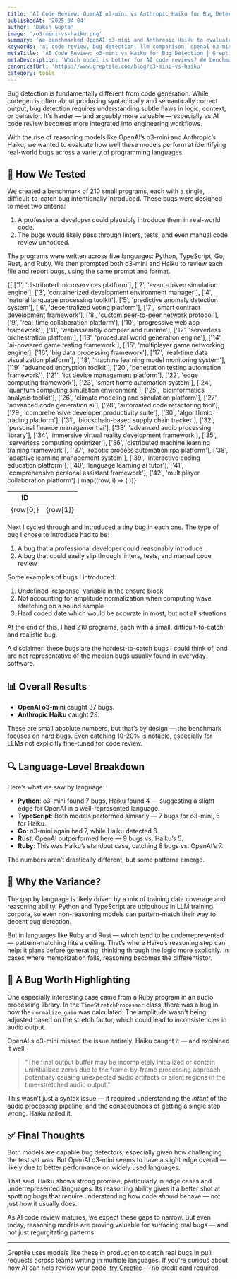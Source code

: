 ```yaml
---
title: 'AI Code Review: OpenAI o3-mini vs Anthropic Haiku for Bug Detection'
publishedAt: '2025-04-04'
author: 'Daksh Gupta'
image: '/o3-mini-vs-haiku.png'
summary: 'We benchmarked OpenAI o3-mini and Anthropic Haiku to evaluate their bug detection performance across five programming languages.'
keywords: 'ai code review, bug detection, llm comparison, openai o3-mini, anthropic haiku, software verification, reasoning models'
metaTitle: 'AI Code Review: o3-mini vs Haiku for Bug Detection | Greptile'
metaDescription: 'Which model is better for AI code reviews? We benchmarked OpenAI o3-mini and Anthropic Haiku on their ability to catch hard-to-spot bugs in Python, TypeScript, Go, Rust, and Ruby.'
canonicalUrl: 'https://www.greptile.com/blog/o3-mini-vs-haiku'
category: tools
---
```


Bug detection is fundamentally different from code generation. While codegen is often about producing syntactically and semantically correct output, bug detection requires understanding subtle flaws in logic, context, or behavior. It's harder — and arguably more valuable — especially as AI code review becomes more integrated into engineering workflows.

With the rise of reasoning models like OpenAI’s o3-mini and Anthropic’s Haiku, we wanted to evaluate how well these models perform at identifying real-world bugs across a variety of programming languages.

## 🧪 How We Tested

We created a benchmark of 210 small programs, each with a single, difficult-to-catch bug intentionally introduced. These bugs were designed to meet two criteria:

1. A professional developer could plausibly introduce them in real-world code.
2. The bugs would likely pass through linters, tests, and even manual code review unnoticed.

The programs were written across five languages: Python, TypeScript, Go, Rust, and Ruby. We then prompted both o3-mini and Haiku to review each file and report bugs, using the same prompt and format.

<table
	style={{
		borderCollapse: 'collapse',
		width: '100%',
		margin: '2rem 0',
		borderRadius: '8px',
		overflow: 'hidden',
		fontSize: '0.95rem',
		lineHeight: '1.5'
	}}>
	<thead>
		<tr>
			<th
				style={{
					backgroundColor: '#f8fafc',
					padding: '1rem',
					textAlign: 'left',
					borderBottom: '1px solid #e2e8f0',
					fontWeight: '600',
					color: '#1a202c'
				}}>
				ID
			</th>
			<th
				style={{
					backgroundColor: '#f8fafc',
					padding: '1rem',
					textAlign: 'left',
					borderBottom: '1px solid #e2e8f0',
					fontWeight: '600',
					color: '#1a202c'
				}}></th>
		</tr>
	</thead>
	<tbody>
		{[
			['1', 'distributed microservices platform'],
			['2', 'event-driven simulation engine'],
			['3', 'containerized development environment manager'],
			['4', 'natural language processing toolkit'],
			['5', 'predictive anomaly detection system'],
			['6', 'decentralized voting platform'],
			['7', 'smart contract development framework'],
			['8', 'custom peer-to-peer network protocol'],
			['9', 'real-time collaboration platform'],
			['10', 'progressive web app framework'],
			['11', 'webassembly compiler and runtime'],
			['12', 'serverless orchestration platform'],
			['13', 'procedural world generation engine'],
			['14', 'ai-powered game testing framework'],
			['15', 'multiplayer game networking engine'],
			['16', 'big data processing framework'],
			['17', 'real-time data visualization platform'],
			['18', 'machine learning model monitoring system'],
			['19', 'advanced encryption toolkit'],
			['20', 'penetration testing automation framework'],
			['21', 'iot device management platform'],
			['22', 'edge computing framework'],
			['23', 'smart home automation system'],
			['24', 'quantum computing simulation environment'],
			['25', 'bioinformatics analysis toolkit'],
			['26', 'climate modeling and simulation platform'],
			['27', 'advanced code generation ai'],
			['28', 'automated code refactoring tool'],
			['29', 'comprehensive developer productivity suite'],
			['30', 'algorithmic trading platform'],
			['31', 'blockchain-based supply chain tracker'],
			['32', 'personal finance management ai'],
			['33', 'advanced audio processing library'],
			['34', 'immersive virtual reality development framework'],
			['35', 'serverless computing optimizer'],
			['36', 'distributed machine learning training framework'],
			['37', 'robotic process automation rpa platform'],
			['38', 'adaptive learning management system'],
			['39', 'interactive coding education platform'],
			['40', 'language learning ai tutor'],
			['41', 'comprehensive personal assistant framework'],
			['42', 'multiplayer collaboration platform']
		].map((row, i) => (
			<tr
				key={i}
				style={{
					backgroundColor: 'var(--tw-prose-bg, white)',
					transition: 'background-color 0.2s'
				}}>
				<td
					style={{
						padding: '1rem',
						borderBottom: '1px solid var(--tw-prose-border, #e2e8f0)',
						color: 'var(--tw-prose-body, #1a202c)'
					}}>
					{row[0]}
				</td>
				<td
					style={{
						padding: '1rem',
						borderBottom: '1px solid var(--tw-prose-border, #e2e8f0)',
						color: 'var(--tw-prose-body, #1a202c)'
					}}>
					{row[1]}
				</td>
			</tr>
		))}
	</tbody>
</table>

Next I cycled through and introduced a tiny bug in each one. The type of bug I chose to introduce had to be:

1. A bug that a professional developer could reasonably introduce
2. A bug that could easily slip through linters, tests, and manual code review

Some examples of bugs I introduced:

1. Undefined \`response\` variable in the ensure block
2. Not accounting for amplitude normalization when computing wave stretching on a sound sample
3. Hard coded date which would be accurate in most, but not all situations

At the end of this, I had 210 programs, each with a small, difficult-to-catch, and realistic bug.

A disclaimer: these bugs are the hardest-to-catch bugs I could think of, and are not representative of the median bugs usually found in everyday software.


## 📊 Overall Results

- **OpenAI o3-mini** caught 37 bugs.
- **Anthropic Haiku** caught 29.

These are small absolute numbers, but that’s by design — the benchmark focuses on hard bugs. Even catching 10-20% is notable, especially for LLMs not explicitly fine-tuned for code review.

## 🔍 Language-Level Breakdown

Here’s what we saw by language:

- **Python**: o3-mini found 7 bugs, Haiku found 4 — suggesting a slight edge for OpenAI in a well-represented language.
- **TypeScript**: Both models performed similarly — 7 bugs for o3-mini, 6 for Haiku.
- **Go**: o3-mini again had 7, while Haiku detected 6.
- **Rust**: OpenAI outperformed here — 9 bugs vs. Haiku’s 5.
- **Ruby**: This was Haiku’s standout case, catching 8 bugs vs. OpenAI’s 7.

The numbers aren’t drastically different, but some patterns emerge.

## 🧠 Why the Variance?

The gap by language is likely driven by a mix of training data coverage and reasoning ability. Python and TypeScript are ubiquitous in LLM training corpora, so even non-reasoning models can pattern-match their way to decent bug detection.

But in languages like Ruby and Rust — which tend to be underrepresented — pattern-matching hits a ceiling. That’s where Haiku’s reasoning step can help: it plans before generating, thinking through the logic more explicitly. In cases where memorization fails, reasoning becomes the differentiator.

## 🧩 A Bug Worth Highlighting

One especially interesting case came from a Ruby program in an audio processing library. In the `TimeStretchProcessor` class, there was a bug in how the `normalize_gain` was calculated. The amplitude wasn't being adjusted based on the stretch factor, which could lead to inconsistencies in audio output.

OpenAI's o3-mini missed the issue entirely. Haiku caught it — and explained it well:

> "The final output buffer may be incompletely initialized or contain uninitialized zeros due to the frame-by-frame processing approach, potentially causing unexpected audio artifacts or silent regions in the time-stretched audio output."

This wasn't just a syntax issue — it required understanding the *intent* of the audio processing pipeline, and the consequences of getting a single step wrong. Haiku nailed it.

## ✅ Final Thoughts

Both models are capable bug detectors, especially given how challenging the test set was. But OpenAI o3-mini seems to have a slight edge overall — likely due to better performance on widely used languages.

That said, Haiku shows strong promise, particularly in edge cases and underrepresented languages. Its reasoning ability gives it a better shot at spotting bugs that require understanding how code *should* behave — not just how it usually does.

As AI code review matures, we expect these gaps to narrow. But even today, reasoning models are proving valuable for surfacing real bugs — and not just regurgitating patterns.

---
Greptile uses models like these in production to catch real bugs in pull requests across teams writing in multiple languages. If you're curious about how AI can help review your code, [try Greptile](https://www.greptile.com) — no credit card required.
